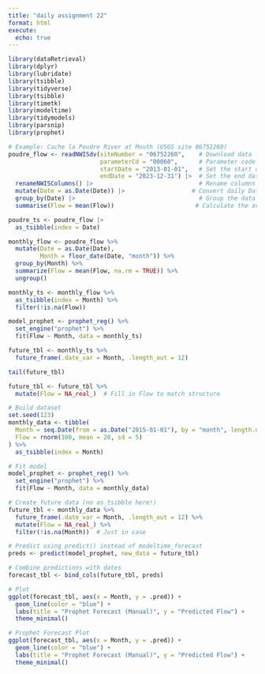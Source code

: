 ```yaml
---
title: "daily assignment 22"
format: html
execute:
  echo: true
---
```


```r
library(dataRetrieval)
library(dplyr)
library(lubridate)
library(tsibble)
library(tidyverse)
library(tsibble)
library(timetk)
library(modeltime)
library(tidymodels)  
library(parsnip)     
library(prophet)
```

```r
# Example: Cache la Poudre River at Mouth (USGS site 06752260)
poudre_flow <- readNWISdv(siteNumber = "06752260",    # Download data from USGS for site 06752260
                          parameterCd = "00060",      # Parameter code 00060 = discharge in cfs)
                          startDate = "2013-01-01",   # Set the start date
                          endDate = "2023-12-31") |>  # Set the end date
  renameNWISColumns() |>                              # Rename columns to standard names (e.g., "Flow", "Date")
  mutate(Date = as.Date(Date)) |>                   # Convert daily Date values into a year-month format (e.g., "2023 Jan")
  group_by(Date) |>                                   # Group the data by the new monthly Date
  summarise(Flow = mean(Flow))                       # Calculate the average daily flow for each month
```


```r
poudre_ts <- poudre_flow |>
  as_tsibble(index = Date)

```

```r
monthly_flow <- poudre_flow %>%
  mutate(Date = as.Date(Date),
         Month = floor_date(Date, "month")) %>%
  group_by(Month) %>%
  summarize(Flow = mean(Flow, na.rm = TRUE)) %>%
  ungroup()

```

```r
monthly_ts <- monthly_flow %>%
  as_tsibble(index = Month) %>%
  filter(!is.na(Flow))  

model_prophet <- prophet_reg() %>%
  set_engine("prophet") %>%
  fit(Flow ~ Month, data = monthly_ts)

future_tbl <- monthly_ts %>%
  future_frame(.date_var = Month, .length_out = 12)

tail(future_tbl)
```

```r
future_tbl <- future_tbl %>%
  mutate(Flow = NA_real_)  # Fill in Flow to match structure

```

```r
# Build dataset
set.seed(123)
monthly_data <- tibble(
  Month = seq.Date(from = as.Date("2015-01-01"), by = "month", length.out = 100),
  Flow = rnorm(100, mean = 20, sd = 5)
) %>%
  as_tsibble(index = Month)

# Fit model
model_prophet <- prophet_reg() %>%
  set_engine("prophet") %>%
  fit(Flow ~ Month, data = monthly_data)

# Create future data (no as_tsibble here!)
future_tbl <- monthly_data %>%
  future_frame(.date_var = Month, .length_out = 12) %>%
  mutate(Flow = NA_real_) %>%
  filter(!is.na(Month))  # Just in case

# Predict using predict() instead of modeltime_forecast
preds <- predict(model_prophet, new_data = future_tbl)

# Combine predictions with dates
forecast_tbl <- bind_cols(future_tbl, preds)

# Plot
ggplot(forecast_tbl, aes(x = Month, y = .pred)) +
  geom_line(color = "blue") +
  labs(title = "Prophet Forecast (Manual)", y = "Predicted Flow") +
  theme_minimal()

```

```r
# Prophet Forecast Plot
ggplot(forecast_tbl, aes(x = Month, y = .pred)) +
  geom_line(color = "blue") +
  labs(title = "Prophet Forecast (Manual)", y = "Predicted Flow") +
  theme_minimal()
```






